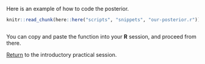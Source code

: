 Here is an example of how to code the posterior.

```r
knitr::read_chunk(here::here("scripts", "snippets", "our-posterior.r"))
```

```r
```

You can copy and paste the function into your **R** session, and proceed from there.

[Return](introduction.html#calculate-the-posterior) to the introductory practical session.
